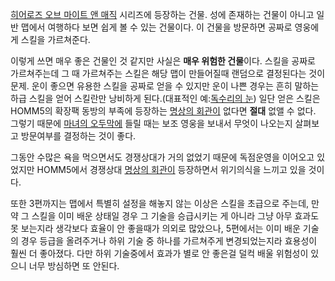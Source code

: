[[히어로즈 오브 마이트 앤 매직]] 시리즈에 등장하는 건물. 성에 존재하는 건물이 아니고 일반 맵에서 여행하다 보면 쉽게 볼 수 있는 건물이다. 이 건물을 방문하면 공짜로 영웅에게 스킬을 가르쳐준다.


이렇게 쓰면 매우 좋은 건물인 것 같지만 사실은 '''매우 위험한 건물'''이다. 스킬을 공짜로 가르쳐주는데 그 때 가르쳐주는 스킬은 해당 맵이 만들어질때 랜덤으로 결정된다는 것이 문제. 운이 좋으면 유용한 스킬을 공짜로 얻을 수 있지만 운이 나쁜 경우는 흔히 말하는 하급 스킬을 얻어 스킬란만 낭비하게 된다.(대표적인 예:[[독수리의 눈]]) 일단 얻은 스킬은 HOMM5의 확장팩 동방의 부족에 등장하는 [[명상의 회관]]이 없다면 '''절대''' 없앨 수 없다.
그렇기 때문에 [[마녀의 오두막]]에 들릴 때는 보조 영웅을 보내서 무엇이 나오는지 살펴보고 방문여부를 결정하는 것이 좋다.


그동안 수많은 욕을 먹으면서도 경쟁상대가 거의 없었기 때문에 독점운영을 이어오고 있었지만 HOMM5에서 경쟁상대 [[명상의 회관]]이 등장하면서 위기의식을 느끼고 있을 것이다.

또한 3편까지는 맵에서 특별히 설정을 해놓지 않는 이상은 스킬을 초급으로 주는데, 만약 그 스킬을 이미 배운 상태일 경우 그 기술을 승급시키는 게 아니라 그냥 아무 효과도 못 보는지라 생각보다 효율이 안 좋을때가 의외로 많았으나, 5편에서는 이미 배운 기술의 경우 등급을 올려주거나 하위 기술 중 하나를 가르쳐주게 변경되었는지라 효용성이 훨씬 더 좋아졌다. 다만 하위 기술중에서 효과가 별로 안 좋은걸 덜컥 배울 위험성이 있으니 너무 방심하면 또 안된다.

